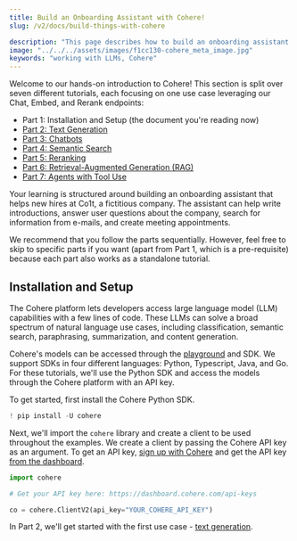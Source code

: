 ```yaml
---
title: Build an Onboarding Assistant with Cohere!
slug: /v2/docs/build-things-with-cohere

description: "This page describes how to build an onboarding assistant with Cohere's large language models."
image: "../../../assets/images/f1cc130-cohere_meta_image.jpg"  
keywords: "working with LLMs, Cohere"
---
```


Welcome to our hands-on introduction to Cohere! This section is split over seven different tutorials, each focusing on one use case leveraging our Chat, Embed, and Rerank endpoints:

- Part 1: Installation and Setup (the document you're reading now)
- [Part 2: Text Generation](/v2/docs/text-generation-tutorial)
- [Part 3: Chatbots](/v2/docs/building-a-chatbot-with-cohere)
- [Part 4: Semantic Search](/v2/docs/semantic-search-with-cohere)
- [Part 5: Reranking](/v2/docs/reranking-with-cohere)
- [Part 6: Retrieval-Augmented Generation (RAG)](/v2/docs/rag-with-cohere)
- [Part 7: Agents with Tool Use](/v2/docs/building-an-agent-with-cohere)

Your learning is structured around building an onboarding assistant that helps new hires at Co1t, a fictitious company. The assistant can help write introductions, answer user questions about the company, search for information from e-mails, and create meeting appointments.

We recommend that you follow the parts sequentially. However, feel free to skip to specific parts if you want (apart from Part 1, which is a pre-requisite) because each part also works as a standalone tutorial.

## Installation and Setup

The Cohere platform lets developers access large language model (LLM) capabilities with a few lines of code. These LLMs can solve a broad spectrum of natural language use cases, including classification, semantic search, paraphrasing, summarization, and content generation.

Cohere's models can be accessed through the [playground](https://dashboard.cohere.ai/playground/generate?model=xlarge&__hstc=14363112.d9126f508a1413c0edba5d36861c19ac.1701897884505.1722364657840.1722366723691.56&__hssc=14363112.1.1722366723691&__hsfp=3560715434) and SDK. We support SDKs in four different languages: Python, Typescript, Java, and Go. For these tutorials, we'll use the Python SDK and access the models through the Cohere platform with an API key.

To get started, first install the Cohere Python SDK.

```python PYTHON
! pip install -U cohere
```

Next, we'll import the `cohere` library and create a client to be used throughout the examples. We create a client by passing the Cohere API key as an argument. To get an API key, [sign up with Cohere](https://dashboard.cohere.com/welcome/register) and get the API key [from the dashboard](https://dashboard.cohere.com/api-keys).

```python PYTHON
import cohere

# Get your API key here: https://dashboard.cohere.com/api-keys

co = cohere.ClientV2(api_key="YOUR_COHERE_API_KEY")
```

In Part 2, we'll get started with the first use case - [text generation](/v2/docs/text-generation-tutorial).
